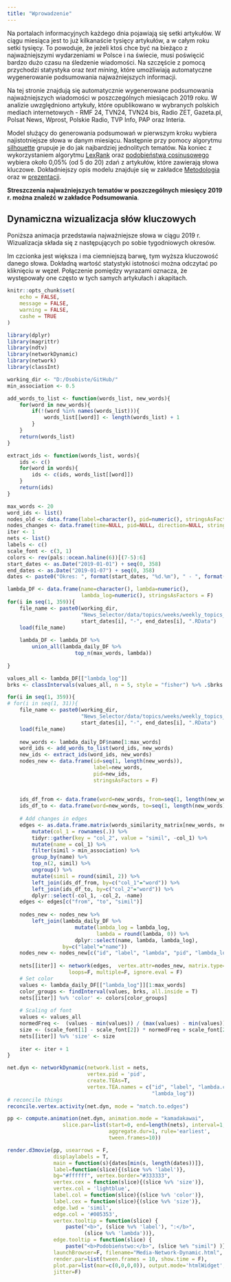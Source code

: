 ```yaml
---
title: "Wprowadzenie"
---
```


Na portalach informacyjnych każdego dnia pojawiają się setki artykułów. W ciągu miesiąca jest to już kilkanaście tysięcy artykułów, a w całym roku setki tysięcy. To powoduje, że jeżeli ktoś chce być na bieżąco z najważniejszymi wydarzeniami w Polsce i na świecie, musi poświęcić bardzo dużo czasu na śledzenie wiadomości. Na szczęście z pomocą przychodzi statystyka oraz *text mining*, które umożliwiają automatyczne wygenerowanie podsumowania najważniejszych informacji.

Na tej stronie znajdują się automatycznie wygenerowane podsumowania najważniejszych wiadomości w poszczególnych miesiącach 2019 roku. W analizie uwzględniono artykuły, które opublikowano w wybranych polskich mediach internetowych - RMF 24, TVN24, TVN24 bis, Radio ZET, Gazeta.pl, Polsat News, Wprost, Polskie Radio, TVP Info, PAP oraz Interia.

Model służący do generowania podsumowań w pierwszym kroku wybiera najistotniejsze słowa w danym miesiącu. Następnie przy pomocy algorytmu [silhouette](https://en.wikipedia.org/wiki/Silhouette_(clustering)) grupuje je do jak najbardziej jednolitych tematów. Na koniec z wykorzystaniem algorytmu [LexRank](https://blog.nus.edu.sg/soctalent/2010/02/11/a-brief-summary-of-lexrank-graph-based-lexical-centrality-as-salience-in-text-summarization/) oraz [podobieństwa cosinusowego](https://towardsdatascience.com/overview-of-text-similarity-metrics-3397c4601f50) wybiera około 0,05% (od 5 do 20) zdań z artykułów, które zawierają słowa kluczowe. Dokładniejszy opis modelu znajduje się w zakładce [Metodologia](https://jkubajek.github.io/News_Selector/methodology) oraz w [prezentacji](https://jkubajek.github.io/News_Selector/News_Selector.pdf).

**Streszczenia najważniejszych tematów w poszczególnych miesięcy 2019 r. można znaleźć w zakładce Podsumowania**.

## Dynamiczna wizualizacja słów kluczowych
Poniższa animacja przedstawia najważniejsze słowa w ciągu 2019 r. Wizualizacja składa się z następujących po sobie tygodniowych okresów.

Im czcionka jest większa i ma ciemniejszą barwę, tym wyższa kluczowość danego słowa. Dokładną wartość statystyki istotności można odczytać po kliknięciu w węzeł. Połączenie pomiędzy wyrazami oznacza, że występowały one często w tych samych artykułach i akapitach.

```r
knitr::opts_chunk$set(
	echo = FALSE,
	message = FALSE,
	warning = FALSE,
	cashe = TRUE
)
```

```r
library(dplyr)
library(magrittr)
library(ndtv)
library(networkDynamic)
library(network)
library(classInt)

working_dir <- "D:/Osobiste/GitHub/"
min_association <- 0.5

add_words_to_list <- function(words_list, new_words){
    for(word in new_words){
        if(!(word %in% names(words_list))){
            words_list[[word]] <- length(words_list) + 1
        }
    }
    return(words_list)
}

extract_ids <- function(words_list, words){
    ids <- c()
    for(word in words){
        ids <- c(ids, words_list[[word]])
    }
    return(ids)
}

max_words <- 20
word_ids <- list()
nodes_old <- data.frame(label=character(), pid=numeric(), stringsAsFactors = F)
nodes_changes <- data.frame(time=NULL, pid=NULL, direction=NULL, stringsAsFactors = F)
iter <- 1
nets <- list()
labels <- c()
scale_font <- c(3, 1)
colors <- rev(pals::ocean.haline(6))[(7-5):6]
start_dates <- as.Date("2019-01-01") + seq(0, 358)
end_dates <- as.Date("2019-01-07") + seq(0, 358)
dates <- paste0("Okres: ", format(start_dates, "%d.%m"), " - ", format(end_dates, "%d.%m"))

lambda_DF <- data.frame(name=character(), lambda=numeric(), 
                        lambda_log=numeric(), stringsAsFactors = F)
for(i in seq(1, 359)){
    file_name <- paste0(working_dir, 
                        "News_Selector/data/topics/weeks/weekly_topics_", 
                        start_dates[i], "-", end_dates[i], ".RData")
    load(file_name)
    
    lambda_DF <- lambda_DF %>%
        union_all(lambda_daily_DF %>%
                      top_n(max_words, lambda))
    
}

values_all <- lambda_DF[["lambda_log"]]
brks <- classIntervals(values_all, n = 5, style = "fisher") %>% .$brks #jenks

for(i in seq(1, 359)){
# for(i in seq(1, 31)){
    file_name <- paste0(working_dir, 
                        "News_Selector/data/topics/weeks/weekly_topics_", 
                        start_dates[i], "-", end_dates[i], ".RData")
    load(file_name)
    
    new_words <- lambda_daily_DF$name[1:max_words]
    word_ids <- add_words_to_list(word_ids, new_words)
    new_ids <- extract_ids(word_ids, new_words)
    nodes_new <- data.frame(id=seq(1, length(new_words)), 
                            label=new_words, 
                            pid=new_ids, 
                            stringsAsFactors = F)
    
    
    ids_df_from <- data.frame(word=new_words, from=seq(1, length(new_words)))
    ids_df_to <- data.frame(word=new_words, to=seq(1, length(new_words)))
    
    # Add changes in edges
    edges <- as.data.frame.matrix(words_similarity_matrix[new_words, new_words]) %>%
        mutate(col_1 = rownames(.)) %>%
        tidyr::gather(key = "col_2", value = "simil", -col_1) %>%
        mutate(name = col_1) %>%
        filter(simil > min_association) %>%
        group_by(name) %>%
        top_n(2, simil) %>%
        ungroup() %>%
        mutate(simil = round(simil, 2)) %>%
        left_join(ids_df_from, by=c("col_1"="word")) %>%
        left_join(ids_df_to, by=c("col_2"="word")) %>%
        dplyr::select(-col_1, -col_2, -name)
    edges <- edges[c("from", "to", "simil")]
    
    nodes_new <- nodes_new %>%
        left_join(lambda_daily_DF %>%
                      mutate(lambda_log = lambda_log,
                             lambda = round(lambda, 0)) %>%
                      dplyr::select(name, lambda, lambda_log),
                  by=c("label"="name"))
    nodes_new <- nodes_new[c("id", "label", "lambda", "pid", "lambda_log")]
    
    nets[[iter]] <- network(edges,  vertex.attr=nodes_new, matrix.type="edgelist", 
                    loops=F, multiple=F, ignore.eval = F)
    # Set color
    values <- lambda_daily_DF[["lambda_log"]][1:max_words]
    color_groups <- findInterval(values, brks, all.inside = T)
    nets[[iter]] %v% 'color' <- colors[color_groups]
    
    # Scaling of font
    values <- values_all
    normedFreq <-  (values - min(values)) / (max(values) - min(values))
    size <- (scale_font[1] - scale_font[2]) * normedFreq + scale_font[2]
    nets[[iter]] %v% 'size' <- size
    
    iter <- iter + 1
}

net.dyn <- networkDynamic(network.list = nets,
                          vertex.pid = 'pid',
                          create.TEAs=T,
                          vertex.TEA.names = c("id", "label", "lambda.cex", "lambda", 
                                               "lambda_log"))
# reconcile things
reconcile.vertex.activity(net.dyn, mode = "match.to.edges")

pp <- compute.animation(net.dyn, animation.mode = "kamadakawai",
                  slice.par=list(start=0, end=length(nets), interval=1, 
                                 aggregate.dur=1, rule='earliest',
                                 tween.frames=10))
```


```r
render.d3movie(pp, usearrows = F, 
               displaylabels = T, 
               main = function(s){dates[min(s, length(dates))]},
               label=function(slice){(slice %v% 'label')},
               bg="#ffffff", vertex.border="#333333",
               vertex.cex = function(slice){(slice %v% 'size')},
               vertex.col = 'lightblue',
               label.col = function(slice){(slice %v% 'color')},
               label.cex = function(slice){(slice %v% 'size')},
               edge.lwd = 'simil', 
               edge.col = '#005353',
               vertex.tooltip = function(slice) {
                   paste("<b>", (slice %v% 'label'), ":</b>",
                         (slice %v% 'lambda'))},
               edge.tooltip = function(slice) {
                   paste("<b>Podobieństwo:</b>", (slice %e% "simil") )},
               launchBrowser=F, filename="Media-Network-Dynamic.html",
               render.par=list(tween.frames = 10, show.time = F),
               plot.par=list(mar=c(0,0,0,0)), output.mode='htmlWidget',
               jitter=F)
```
